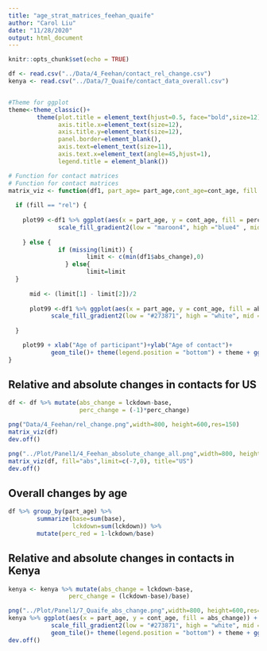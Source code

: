 ```yaml
---
title: "age_strat_matrices_feehan_quaife"
author: "Carol Liu"
date: "11/28/2020"
output: html_document
---
```


```r
knitr::opts_chunk$set(echo = TRUE)

df <- read.csv("../Data/4_Feehan/contact_rel_change.csv")
kenya <- read.csv("../Data/7_Quaife/contact_data_overall.csv")


#Theme for ggplot
theme<-theme_classic()+
        theme(plot.title = element_text(hjust=0.5, face="bold",size=12),
              axis.title.x=element_text(size=12),
              axis.title.y=element_text(size=12),
              panel.border=element_blank(),
              axis.text=element_text(size=11),
              axis.text.x=element_text(angle=45,hjust=1),
              legend.title = element_blank())

# Function for contact matrices
# Function for contact matrices
matrix_viz <- function(df1, part_age= part_age,cont_age=cont_age, fill = "rel", limit, title) {
                          
  if (fill == "rel") {                                                   # if want to plot relative change
          
    plot99 <-df1 %>% ggplot(aes(x = part_age, y = cont_age, fill = perc_change)) + 
              scale_fill_gradient2(low = "maroon4", high ="blue4" , mid ="bisque", midpoint = 0, limit = c(-1,1))
    
    } else {
              if (missing(limit)) {
                      limit <- c(min(df1$abs_change),0)                   # if no limit specified, use the maximum value
                } else{
                      limit=limit                                         # otherwise use the limit specified
  }
      
      mid <- (limit[1] - limit[2])/2                                      # midpoint for legend
     
      plot99 <-df1 %>% ggplot(aes(x = part_age, y = cont_age, fill = abs_change)) + 
            scale_fill_gradient2(low = "#273871", high = "white", mid = "#7FABD3", midpoint = mid, limit =limit)
            
  }

    plot99 + xlab("Age of participant")+ylab("Age of contact")+
            geom_tile()+ theme(legend.position = "bottom") + theme + ggtitle(title)
}
```

## Relative and absolute changes in contacts for US
```r
df <- df %>% mutate(abs_change = lckdown-base,
                    perc_change = (-1)*perc_change)

png("Data/4_Feehan/rel_change.png",width=800, height=600,res=150)
matrix_viz(df)
dev.off()

png("../Plot/Panel1/4_Feehan_absolute_change_all.png",width=800, height=600,res=150)
matrix_viz(df, fill="abs",limit=c(-7,0), title="US")
dev.off()

```
## Overall changes by age
```r
df %>% group_by(part_age) %>%
        summarize(base=sum(base),
                  lckdown=sum(lckdown)) %>%
        mutate(perc_red = 1-lckdown/base)
```

## Relative and absolute changes in contacts in Kenya
```r
kenya <- kenya %>% mutate(abs_change = lckdown-base,
                 perc_change = (lckdown-base)/base) 

png("../Plot/Panel1/7_Quaife_abs_change.png",width=800, height=600,res=150)
kenya %>% ggplot(aes(x = part_age, y = cont_age, fill = abs_change)) + 
            scale_fill_gradient2(low = "#273871", high = "white", mid = "#7FABD3", midpoint =-10 , limit =c(-29,10))+xlab("Age of       participant")+ylab("Age of contact")+
            geom_tile()+ theme(legend.position = "bottom") + theme + ggtitle("Kenya-Nairobi")
dev.off()
```

